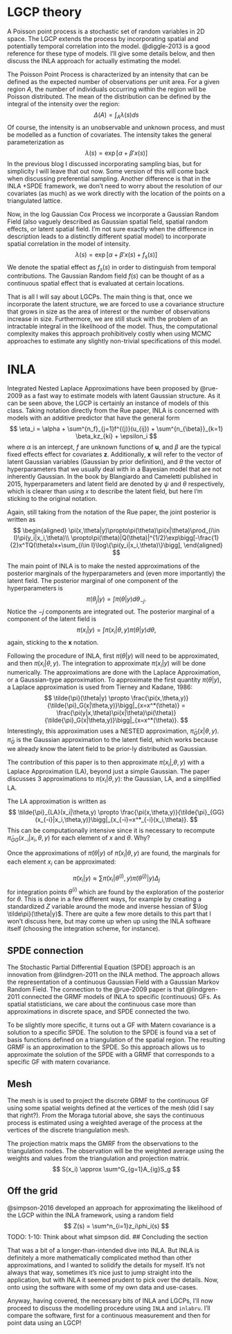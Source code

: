 # LGCP theory

A Poisson point process is a stochastic set of random variables in 2D space. The LGCP extends the process by incorporating spatial and potentially temporal correlation into the model. @diggle-2013 is a good reference for these type of models. I'll give some details below, and then discuss the INLA approach for actually estimating the model. 

The Poisson Point Process is characterized by an intensity that can be defined as the expected number of observations per unit area. For a given region $A$, the number of individuals occurring within the region will be Poisson distributed. The mean of the distribution can be defined by the integral of the intensity over the region:
$$
\Delta(A) = \int_A \lambda(s)ds
$$
Of course, the intensity is an unobservable and unknown process, and must be modelled as a function of covariates. The intensity takes the general parameterization as
$$
\lambda(s) = \exp[\alpha + \beta'x(s)]
$$
In the previous blog I discussed incorporating sampling bias, but for simplicity I will leave that out now. Some version of this will come back when discussing preferential sampling. Another difference is that in the INLA +SPDE framework, we don't need to worry about the resolution of our covariates (as much) as we work directly with the location of the points on a triangulated lattice.

Now, in the log Gaussian Cox Process we incorporate a Gaussian Random Field (also vaguely described as Gaussian spatial field, spatial random effects, or latent  spatial field. I'm not sure exactly when the difference in description leads to a distinctly different spatial model) to incorporate spatial correlation in the model of intensity.
$$
\lambda(s) = \exp[\alpha + \beta'x(s) + f_s(s)]
$$
We denote the spatial effect as $f_s(s)$ in order to distinguish from temporal contributions. The Gaussian Random field $f(s)$ can be thought of as a continuous spatial effect that is evaluated at certain locations. 

That is all I will say about LGCPs. The main thing is that, once we incorporate the latent structure, we are forced to use a covariance structure that grows in size as the area of interest or the number of observations increase in size. Furthermore, we are still stuck with the problem of an intractable integral in the likelihood of the model. Thus, the computational complexity makes this approach prohibitively costly when using MCMC approaches to estimate any slightly non-trivial specifications of this model.

# INLA

Integrated Nested Laplace Approximations have been proposed by @rue-2009 as a fast way to estimate models with latent Gaussian structure. As it can be seen above, the LGCP is certainly an instance of models of this class. Taking notation directly from the Rue paper, INLA is concerned with models with an additive predictor that have the general form 
$$
\eta_i = \alpha + \sum^{n_f}_{j=1}f^{(j)}(u_{ij}) + \sum^{n_{\beta}}_{k=1} \beta_kz_{ki} + \epsilon_i
$$
where $\alpha$ is an intercept, $f$ are unknown functions of $\mathbf{u}$, and $\beta$ are the typical fixed effects effect for covariates $\mathbf{z}$. Additionally, $\mathbf{x}$ will refer to the vector of latent Gaussian variables (Gaussian by prior definition), and $\theta$ the vector of hyperparameters that we usually deal with in a Bayesian model that are not inherently Gaussian. In the book by Blangiardo and Cameletti published in 2015, hyperparameters and latent field are denoted by $\psi$ and $\theta$ respectively, which is clearer than using $x$ to describe the latent field, but here I'm sticking to the original notation.

Again, still taking from the notation of the Rue paper, the joint posterior is written as
$$
\begin{aligned}
\pi(x,\theta|y)\propto\pi(\theta)\pi(x|\theta)\prod_{i\in I}\pi(y_i|x_i,\theta)\\
\propto\pi(\theta)|Q(\theta)|^{1/2}\exp\bigg[-\frac{1}{2}x^TQ(\theta)x+\sum_{i\in I}\log\{\pi(y_i|x_i,\theta)\}\bigg],
\end{aligned}
$$

The main point of INLA is to make the nested approximations of the posterior marginals of the hyperparameters and (even more importantly) the latent field. The posterior marginal of one component of the hyperparameters is
$$
\pi(\theta_j|y) = \int \pi(\theta|y)d\theta_{-j}.
$$
Notice the $-j$ components are integrated out. The posterior marginal of a component of the latent field is
$$
\pi(x_i|y) = \int \pi(x_i|\theta,y)\pi(\theta|y)d\theta,
$$
again, sticking to the $\mathbf{x}$ notation. 

Following the procedure of INLA, first $\pi(\theta|y)$ will need to be approximated, and then $\pi(x_i|\theta,y)$. The integration to approximate $\pi(x_i|y)$ will be done numerically. The approximations are done with the Laplace Approximation, or a Gaussian-type approximation. To approximate the first quantity $\pi(\theta|y)$, a Laplace approximation is used from Tierney and Kadane, 1986: 
$$
\tilde{\pi}(\theta|y) \propto \frac{\pi(x,\theta,y)}{\tilde{\pi}_G(x|\theta,y)}\bigg|_{x=x^*(\theta)} = \frac{\pi(y|x,\theta)\pi(x|\theta)\pi(\theta)}{\tilde{\pi}_G(x|\theta,y)}\bigg|_{x=x^*(\theta)}.
$$
Interestingly, this approximation uses a NESTED approximation, $\tilde{\pi}_G(x|\theta,y)$. $\tilde{\pi}_G$ is the Gaussian approximation to the latent field, which works because we already know the latent field to be prior-ly distributed as Gaussian.
 
The contribution of this paper is to then approximate $\pi(x_i|, \theta, y)$ with a Laplace Approximation (LA), beyond just a simple Gaussian. The paper discusses 3 approximations to $\pi(x_i|\theta, y)$: the Gaussian, LA, and a simplified LA.

The LA approximation is written as
$$
\tilde{\pi}_{LA}(x_i|\theta,y) \propto \frac{\pi(x,\theta,y)}{\tilde{\pi}_{GG}(x_{-i}|x_i,\theta,y)}\bigg|_{x_{-i}=x^*_{-i}(x_i,\theta)}.
$$
This can be computationally intensive since it is necessary to recompute $\tilde{\pi}_{GG}(x_{-i}|x_i,\theta,y)$ for each element of $x$ and $\theta$. Why?

Once the approximations of $\tilde{\pi}(\theta|y)$ of $\tilde{\pi}(x_i|\theta,y)$ are found, the marginals for each element $x_i$ can be approximated:

$$
\tilde{\pi}(x_i|y) \approx\sum\tilde{\pi}(x_i|\theta^{(i)},y)\tilde{\pi}(\theta^{(j)}|y)\Delta_j
$$
for integration points $\theta^{(i)}$ which are found by the exploration of the posterior for $\theta$. This is done in a few different ways, for example by creating a standardized $Z$ variable around the mode and inverse hessian of $\log \tilde\pi}(\theta|y)$. There are quite a few more details to this part that I won't discuss here, but may come up when up using the INLA software itself (choosing the integration scheme, for instance).


## SPDE connection

The Stochastic Partial Differential Equation (SPDE) approach is an innovation from @lindgren-2011 on the INLA method. The approach allows the representation of a continuous Gaussian Field with a Gaussian Markov Random Field. The connection to the @rue-2009 paper is that @lindgren-2011 connected the GRMF models of INLA to specific (continuous) GFs. As spatial statisticians, we care about the continuous case more than approximations in discrete space, and SPDE connected the two.

To be slightly more specific, it turns out a GF with Matern covariance is a solution to a specific SPDE. The solution to the SPDE is found via a set of basis functions defined on a triangulation of the spatial region. The resulting GRMF is an approximation to the SPDE. So this approach allows us to approximate the solution of the SPDE with a GRMF that corresponds to a specific GF with matern covariance.


## Mesh

The mesh is is used to project the discrete GRMF to the continuous GF using some spatial weights defined at the vertices of the mesh (did I say that right?). 
From the Moraga tutorial above, she says the continuous process is estimated using a weighted average of the process at the vertices of the discrete triangulation mesh.

The projection matrix maps the GMRF from the observations to the triangulation nodes. The observation will be the weighted average using the weights and values from the triangulation and projection matrix.
$$ 
S(x_i) \approx \sum^G_{g=1}A_{ig}S_g 
$$

## Off the grid

@simpson-2016 developed an approach for approximating the likelihood of the LGCP within the INLA framework, using a random field
$$
Z(s) = \sum^n_{i=1}z_i\phi_i(s)
$$
TODO: 1-10: Think about what simpson did.
## Concluding the section

That was a bit of a longer-than-intended dive into INLA. But INLA is definitely a more mathematically complicated method than other approximations, and I wanted to solidify the details for myself. It's not always that way, sometimes it's nice just to jump straight into the application, but with INLA it seemed prudent to pick over the details. Now, onto using the software with some of my own data and use-cases. 

Anyway, having covered, the necessary bits of INLA and LGCPs, I'll now proceed to discuss the modelling procedure using ```INLA``` and ```inlabru```. I'll compare the software, first for a continuous measurement and then for point data using an LGCP!